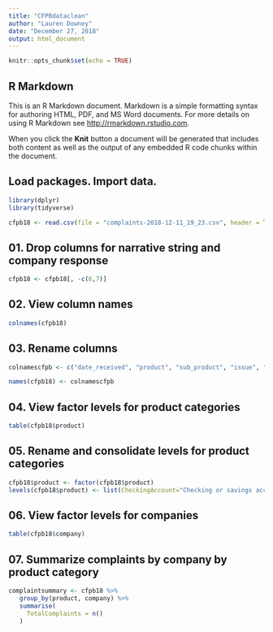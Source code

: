 ---
title: "CFPBdataclean"
author: "Lauren Downey"
date: "December 27, 2018"
output: html_document
---

```{r setup, include=FALSE}
knitr::opts_chunk$set(echo = TRUE)
```

## R Markdown

This is an R Markdown document. Markdown is a simple formatting syntax for authoring HTML, PDF, and MS Word documents. For more details on using R Markdown see <http://rmarkdown.rstudio.com>.

When you click the **Knit** button a document will be generated that includes both content as well as the output of any embedded R code chunks within the document. 

## Load packages. Import data.
```{r}
library(dplyr)
library(tidyverse)
```
```{r}
cfpb18 <- read.csv(file = "complaints-2018-12-11_19_23.csv", header = TRUE,sep = ",")
```

## 01. Drop columns for narrative string and company response
```{r}
cfpb18 <- cfpb18[, -c(6,7)]
```

## 02. View column names
```{r}
colnames(cfpb18)
```

## 03. Rename columns
```{r}
colnamescfpb <- c("date_received", "product", "sub_product", "issue", "sub_issue", "company", "state", "zip", "tags", "consent", "submit_via", "date_sent", "comp_response", "timely_resp", "cons_dispute", "complaint_id")
```
```{r}
names(cfpb18) <- colnamescfpb
```

## 04. View factor levels for product categories
```{r}
table(cfpb18$product)
```

## 05. Rename and consolidate levels for product categories
```{r}
cfpb18$product <- factor(cfpb18$product)
levels(cfpb18$product) <- list(CheckingAccount="Checking or savings account", VehicleLoan="Vehicle loan or lease", CreditCard="Credit card or prepaid card", MortgageLoan="Mortgage", DebtCollection="Debt collection", Other=c("Credit reporting, credit repair services, or other personal consumer reports", "Money transfer, virtual currency, or money service", "Payday loan, title loan, or personal loan", "Student loan"))
```

## 06. View factor levels for companies
```{r}
table(cfpb18$company)
```

## 07. Summarize complaints by company by product category
```{r}
complaintsummary <- cfpb18 %>%
   group_by(product, company) %>%
   summarise(
     TotalComplaints = n()
   )
```


